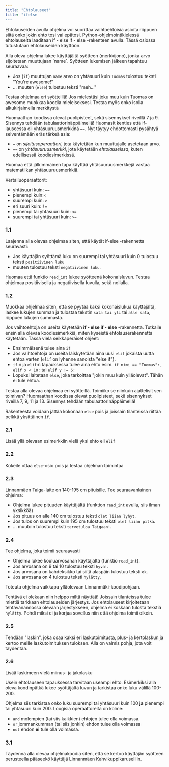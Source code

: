 ```yaml
---
title: "Ehtolauseet"
title: "ifelse
---
```


Ehtolauseiden avulla ohjelma voi suorittaa vaihtoehtoisia asioita riippuen siitä onko jokin ehto tosi vai epätosi. Python-ohjelmointikielessä
ehtolauseita laaditaan if - else if - else -rakenteen avulla. Tässä osiossa tutustutaan ehtolauseiden käyttöön.

<Segment title="1. if-else">
Alla oleva ohjelma lukee käyttäjältä syötteen (merkkijono), jonka arvo sijoitetaan muuttujaan `name`. Syötteen lukemisen jälkeen tapahtuu
seuraavaa:

* Jos (`if`) muuttujan `name` arvo on yhtäsuuri kuin `Tuomas` tulostuu teksti "You're awesome!"
* ... muuten (`else`) tulostuu teksti "meh..." 

Testaa ohjelmaa eri syötteillä! Jos mielestäsi joku muu kuin Tuomas on awesome muokkaa koodia mieleiseksesi. Testaa myös onko isolla alkukirjaimella merkitystä

<Obs>
Huomaathan koodissa olevat puolipisteet, sekä sisennykset riveillä 7 ja 9. Sisennys tehdään tabulaattorinäppäimellä!
</Obs>

<Trinket id="46f8fc5788" height="300"/>

<Obs>
Huomasit kenties että if-lauseessa oli yhtäsuuruusmerkkinä <Code>==</Code>. Nyt täytyy ehdottomasti pysähtyä selventämään eräs tärkeä asia:

* <Code>=</Code> on <em>sijoitusoperaattori</em>, jota käytetään kun muuttujalle asetetaan arvo.
* <Code>==</Code> on <em>yhtäsuuruusmerkki</em>, jota käytetään <em>ehtolauseissa</em>, kuten edellisessä koodiesimerkissä.

Huomaa että jälkimmäinen tapa käyttää yhtäsuuruusmerkkejä vastaa matematiikan yhtäsuuruusmerkkiä.
</Obs>

<Obs>
Vertailuoperaattorit:

* yhtäsuuri kuin: <Code>==</Code> 
* pienempi kuin:<Code>&lt;</Code> 
* suurempi kuin: <Code>&gt;</Code> 
* eri suuri kuin: <Code>!=</Code> 
* pienempi tai yhtäsuuri kuin: <Code>&lt;=</Code> 
* suurempi tai yhtäsuuri kuin: <Code>&gt;=</Code> 

</Obs>

### 1.1
Laajenna alla olevaa ohjelmaa siten, että käytät if-else -rakennetta seuravasti:

* Jos käyttäjän syöttämä luku on suurempi tai yhtäsuuri kuin 0 tulostuu teksti `positiivinen luku`
* muuten tulostuu teksti `negatiivinen luku`.

Huomaa että funktio <code>read_int</code> lukee syötteenä kokonaisluvun. Testaa ohjelmaa positiivisella ja negatiivisella luvulla, sekä nollalla.

<Trinket id="cb6b4e6668" height="250"/>

### 1.2
Muokkaa ohjelmaa siten, että se pyytää kaksi kokonaislukua käyttäjältä, laskee lukujen summan ja tulostaa tekstin `sata tai yli` tai `alle sata`,
riippuen lukujen summasta.

</Segment>

<Segment title="2. Useita vaihtoehtoja: If - else if - else">
Jos vaihtoehtoja on useita käytetään <b>if - else if - else</b> -rakennetta. Tutkaile ensin alla olevaa koodiesimerkkiä, miten kyseistä ehtolauserakennetta käytetään. Tässä vielä seikkaperäiset ohjeet:

* Ensimmäisenä tulee aina `if`
* Jos vaihtoehtoja on useita läiskytetään aina uusi `elif` jokaista uutta ehtoa varten (`elif` on lyhenne sanoista "else if").
* `if`:n ja `elif`:n tapauksessa tulee aina ehto esim. <Code>if nimi == "Tuomas":</Code>, <Code>elif x &lt; 10:</Code> tai  <Code>elif y != 6:</Code>
* Lopuksi laitetaan `else`, joka tarkoittaa "jokin muu kuin ylläolevat". Tähän ei tule ehtoa. 

Testaa alla olevaa ohjelmaa eri syötteillä. Toimiiko se niinkuin ajattelisit sen toimivan?
<Obs>
Huomaathan koodissa olevat puolipisteet, sekä sisennykset riveillä 7, 9, 11 ja 13. Sisennys tehdään tabulaattorinäppäimellä!
</Obs>

<Trinket id="47acb869c0" height="300"/>

<Obs>
Rakenteesta voidaan jättää kokonaan <code>else</code> pois ja joissain tilanteissa riittää pelkkä yksittäinen <code>if</code>.
</Obs>

### 2.1
Lisää yllä olevaan esimerkkiin vielä yksi ehto eli `elif`

### 2.2

Kokeile ottaa `else`-osio pois ja testaa ohjelman toimintaa

### 2.3
Linnanmäen Taiga-laite on 140-195 cm pituisille. Tee seuraavanlainen ohjelma:

* Ohjelma lukee pituuden käyttäjältä (funktion `read_int` avulla, siis ilman yksikköä)
* Jos pituus on alle 140 cm tulostuu teksti `olet liian lyhyt`.
* Jos tulos on suurempi kuin 195 cm tulostuu teksti `olet liian pitkä`.
* ... muutoin tulostuu teksti `tervetuloa Taigaan!`.

<Trinket id="9d9bee5d81" height="300"/>

### 2.4
Tee ohjelma, joka toimii seuraavasti  

* Ohjelma lukee kouluarvosanan käyttäjältä (funktio `read_int`).
* Jos arvosana on 9 tai 10 tulostuu teksti `hyvä!`.
* Jos arvosana on kahdeksikko tai siitä alaspäin tulostuu teksti `ok`.
* Jos arvosana on 4 tulostuu teksti `hylätty`.

Toteuta ohjelma vaikkapa ylläolevaan Linnanmäki-koodipohjaan.

<Obs>
Tehtävä ei olekaan niin helppo miltä näyttää! Joissain tilanteissa tulee miettiä tarkkaan ehtolauseiden järjestys. Jos ehtolauseet kirjoitetaan
tehtävänannossa olevaan järjestykseen, ohjelma ei koskaan tulosta tekstiä <code>hylätty</code>. Pohdi miksi ei ja korjaa sovellus niin että ohjelma
toimii oikein.
</Obs>

### 2.5
Tehdään "laskin", joka osaa kaksi eri laskutoimitusta, plus- ja kertolaskun ja kertoo meille laskutoimituksen tuloksen. Alla on valmis pohja, jota voit täydentää.
<Trinket id="0dc64f2228" height="400"/>

### 2.6
Lisää laskimeen vielä miinus- ja jakolasku
</Segment>

<Segment title="3. Loogiset operaattorit">
Usein ehtolauseen tapauksessa tarvitaan useampi ehto. Esimerkiksi alla oleva koodinpätkä lukee syöttäjältä luvun ja tarkistaa onko luku välillä 100-200.

<Trinket id="353446be0e" height="300"/>

Ohjelma siis tarkistaa onko luku suurempi tai yhtäsuuri kuin 100 <b>ja</b> pienempi tai yhtäsuuri kuin 200.
<Obs>
Loogisia operaattoreita on kolme:

* <Code>and</Code> molempien (tai siis kaikkien) ehtojen tulee olla voimassa.
* <Code>or</Code> jommankumman (tai siis jonkin) ehdon tulee olla voimassa
* <Code>not</Code> ehdon <b>ei</b> tule olla voimassa.

</Obs>

### 3.1

Täydennä alla olevaa ohjelmakoodia siten, että se kertoo käyttäjän syötteen perusteella pääseekö käyttäjä Linnanmäen Kahvikuppikaruselliin.
<Trinket id="fad5cd809e" height="350"/>

</Segment>